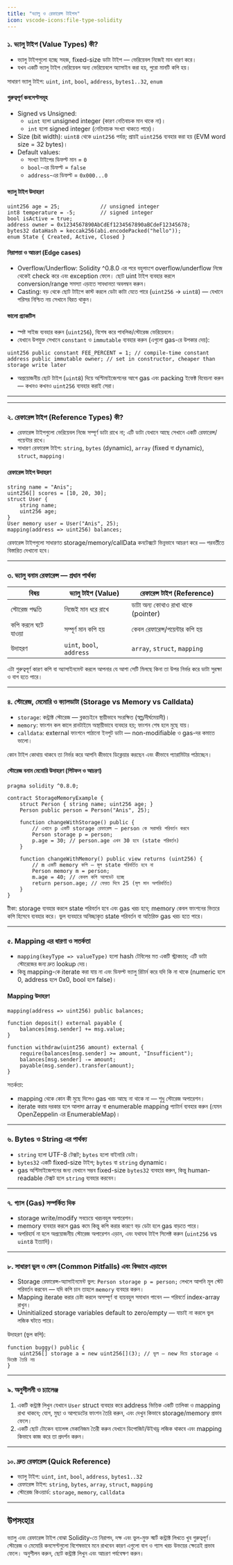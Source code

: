 ```yaml
---
title: "ভ্যালু ও রেফারেন্স টাইপস"
icon: vscode-icons:file-type-solidity
---
```



### ১. ভ্যালু টাইপ (Value Types) কী?

- ভ্যালু টাইপগুলো হচ্ছে সহজ, fixed-size ডাটা টাইপ — ভেরিয়েবল নিজেই মান ধারণ করে।
- যখন একটি ভ্যালু টাইপ ভেরিয়েবল অন্য ভেরিয়েবলে অ্যাসাইন করা হয়, পুরো মানটি কপি হয়।

সাধারণ ভ্যালু টাইপ: `uint`, `int`, `bool`, `address`, `bytes1..32`, `enum`

#### গুরুত্বপূর্ণ কনসেপ্টসমূহ

- Signed vs Unsigned:
    - `uint` হলো unsigned integer (কারণ নেতিবাচক মান থাকে না)।
    - `int` হলো signed integer (নেতিবাচক সংখ্যা থাকতে পারে)।
- Size (bit width): `uint8` থেকে `uint256` পর্যন্ত; প্রায়ই `uint256` ব্যবহার করা হয় (EVM word size = 32 bytes)।
- Default values:
    - সংখ্যা টাইপের ডিফল্ট মান = `0`
    - `bool`-এর ডিফল্ট = `false`
    - `address`-এর ডিফল্ট = `0x000...0`

#### ভ্যালু টাইপ উদাহরণ
```solidity
uint256 age = 25;             // unsigned integer
int8 temperature = -5;        // signed integer
bool isActive = true;
address owner = 0x1234567890AbCdEf1234567890aBCdeF12345678;
bytes32 dataHash = keccak256(abi.encodePacked("hello"));
enum State { Created, Active, Closed }
```

#### নিরাপত্তা ও আচরণ (Edge cases)

- Overflow/Underflow: Solidity ^0.8.0 এর পরে বহুলাংশে overflow/underflow নিজে থেকেই check করে এবং exception ফেলে। ছোট uint টাইপ ব্যবহার করলে conversion/range সমস্যা এড়াতে সাবধানতা অবলম্বন করুন।
- Casting: বড় থেকে ছোট টাইপে কাস্ট করলে ডেটা কাটা যেতে পারে (`uint256` -> `uint8`) — যেখানে পরিসর নিশ্চিত নয় সেখানে বিরত থাকুন।

#### ভালো প্র্যাকটিস

- স্পষ্ট সাইজ ব্যবহার করুন (`uint256`), বিশেষ করে পাবলিক/স্টোরেজ ভেরিয়েবলে।
- যেখানে উপযুক্ত সেখানে `constant` ও `immutable` ব্যবহার করুন (এগুলো gas-রে উপকার দেয়):
```solidity
uint256 public constant FEE_PERCENT = 1; // compile-time constant
address public immutable owner; // set in constructor, cheaper than storage write later
```
- অপ্রয়োজনীয় ছোট টাইপ (`uint8`) দিয়ে অপ্টিমাইজেশনের আগে gas এবং packing ইফেক্ট বিবেচনা করুন — কখনও কখনও `uint256` ব্যবহার করাই সেরা।

---

---

### ২. রেফারেন্স টাইপ (Reference Types) কী?

- রেফারেন্স টাইপগুলো ভেরিয়েবল নিজে সম্পূর্ণ ডাটা রাখে না; এটি ডাটা যেখানে আছে সেখানে একটি রেফারেন্স/পয়েন্টার রাখে।
- সাধারণ রেফারেন্স টাইপ: `string`, `bytes` (dynamic), `array` (fixed বা dynamic), `struct`, `mapping`।

#### রেফারেন্স টাইপ উদাহরণ
```solidity
string name = "Anis";
uint256[] scores = [10, 20, 30];
struct User {
    string name;
    uint256 age;
}
User memory user = User("Anis", 25);
mapping(address => uint256) balances;
```

রেফারেন্স টাইপগুলো সাধারণত storage/memory/callData কনটেক্সটে ভিন্নভাবে আচরণ করে — পরবর্তীতে বিস্তারিত দেখানো হবে।

---

### ৩. ভ্যালু বনাম রেফারেন্স — প্রধান পার্থক্য

| বিষয়                 | ভ্যালু টাইপ (Value)          | রেফারেন্স টাইপ (Reference)       |
|---------------------|-----------------------------|----------------------------------|
| স্টোরেজ পদ্ধতি        | নিজেই মান ধরে রাখে             | ডাটা অন্য কোথাও রাখা থাকে (pointer)|
| কপি করলে ঘটে যাওয়া   | সম্পূর্ণ মান কপি হয়            | কেবল রেফারেন্স/পয়েন্টার কপি হয়   |
| উদাহরণ               | `uint`, `bool`, `address`     | `array`, `struct`, `mapping`     |

এটা গুরুত্বপূর্ণ কারণ কপি বা অ্যাসাইনমেন্ট করলে আপনার যে আশা সেটি মিলছে কিনা তা উপর নির্ভর করে ডাটা সুরক্ষা ও বাগ হতে পারে।

---

### ৪. স্টোরেজ, মেমোরি ও ক্যালডাটা (Storage vs Memory vs Calldata)

- `storage`: কন্ট্রাক্ট স্টোরেজ — ব্লকচেইনে স্থায়ীভাবে সংরক্ষিত (স্বল্প/দীর্ঘমেয়াদী)।
- `memory`: ফাংশন কল কালে রানটাইমে অস্থায়ীভাবে ব্যবহার হয়; ফাংশন শেষ হলে মুছে যায়।
- `calldata`: external ফাংশনে পাঠানো ইনপুট ডাটা — non-modifiable ও gas-দর কমাতে ভালো।

কোন টাইপ কোথায় থাকবে তা নির্ভর করে আপনি কীভাবে ডিক্লেয়ার করছেন এবং কীভাবে প্যারামিটার পাঠাচ্ছেন।

#### স্টোরেজ বনাম মেমোরি উদাহরণ (পিটফল ও আচরণ)
```solidity
pragma solidity ^0.8.0;

contract StorageMemoryExample {
    struct Person { string name; uint256 age; }
    Person public person = Person("Anis", 25);

    function changeWithStorage() public {
        // এখানে p একটি storage রেফারেন্স — person কে সরাসরি পরিবর্তন করবে
        Person storage p = person;
        p.age = 30; // person.age এখন 30 হবে (state পরিবর্তন)
    }

    function changeWithMemory() public view returns (uint256) {
        // m একটি memory কপি — মূল state পরিবর্তিত হবে না
        Person memory m = person;
        m.age = 40; // কেবল কপি আপডেট হচ্ছে
        return person.age; // ফেরত দিবে 25 (মূল মান অপরিবর্তিত)
    }
}
```

টীকা: storage ব্যবহার করলে state পরিবর্তন হবে এবং gas খরচ হবে; memory কেবল ফাংশনের ভিতরে কপি হিসেবে ব্যবহার করে। ভুল ব্যবহারে অনিচ্ছাকৃত state পরিবর্তন বা অতিরিক্ত gas খরচ হতে পারে।

---

### ৫. Mapping এর ধারণা ও সতর্কতা

- `mapping(keyType => valueType)` হলো hash টেবিলের মত একটি স্ট্রাকচার; এটি ডাটা স্টোরেজের জন্য দ্রুত lookup দেয়।
- কিন্তু mapping-কে iterate করা যায় না এবং ডিফল্ট ভ্যালু রিটার্ন করে যদি কি না থাকে (numeric হলে 0, address হলে 0x0, bool হলে false)।

#### Mapping উদাহরণ
```solidity
mapping(address => uint256) public balances;

function deposit() external payable {
    balances[msg.sender] += msg.value;
}

function withdraw(uint256 amount) external {
    require(balances[msg.sender] >= amount, "Insufficient");
    balances[msg.sender] -= amount;
    payable(msg.sender).transfer(amount);
}
```

সতর্কতা:
- mapping থেকে কোন কী মুছে দিলেও gas খরচ আছে না থাকে না — শুধু স্টোরেজ অপারেশন।
- iterate করার দরকার হলে আলাদা array বা enumerable mapping প্যাটার্ন ব্যবহার করুন (যেমন OpenZeppelin এর EnumerableMap)।

---

### ৬. Bytes ও String এর পার্থক্য

- `string` হলো UTF-8 টেক্সট; `bytes` হলো বাইনারি ডেটা।
- `bytes32` একটি fixed-size টাইপ; `bytes` বা `string` dynamic।
- gas অপ্টিমাইজেশনের জন্য যেখানে সম্ভব fixed-size `bytes32` ব্যবহার করুন, কিন্তু human-readable টেক্সট হলে `string` ব্যবহার করবেন।

---

### ৭. গ্যাস (Gas) সম্পর্কিত দিক

- storage write/modify সবচেয়ে খরচবহুল অপারেশন।
- memory ব্যবহার করলে gas কমে কিন্তু কপি করার কারণে বড় ডেটা হলে gas বাড়তে পারে।
- অপরিহার্য না হলে অপ্রয়োজনীয় স্টোরেজ অপারেশন এড়ান, এবং যথাযথ টাইপ সিলেক্ট করুন (`uint256` vs `uint8` ইত্যাদি)।

---

### ৮. সাধারণ ভুল ও কেস (Common Pitfalls) এবং কিভাবে এড়াবেন

- Storage রেফারেন্স-অ্যাসাইনমেন্ট ভুল: `Person storage p = person;` লেখলে আপনি মূল স্টেট পরিবর্তন করবেন — যদি কপি চান তাহলে `memory` ব্যবহার করুন।
- Mapping iterate করার চেষ্টা করলে অসম্পূর্ণ বা ব্যয়বহুল সমাধান পাবেন — পরিবর্তে index-array রাখুন।
- Uninitialized storage variables default to zero/empty — যাচাই না করলে ভুল লজিক ঘটতে পারে।

উদাহরণ (ভুল কপি):
```solidity
function buggy() public {
    uint256[] storage a = new uint256[](3); // ভুল — new দিয়ে storage এ ডিরেক্ট তৈরি নয়
}
```

---

### ৯. অনুশীলনী ও চ্যালেঞ্জ

1. একটি কন্ট্রাক্ট লিখুন যেখানে `User` struct ব্যবহার করে address ভিত্তিক একটি তালিকা ও mapping রাখা থাকবে; যোগ, মুছা ও আপডেটের ফাংশন তৈরি করুন, এবং দেখুন কিভাবে storage/memory প্রভাব ফেলে।
2. একটি ছোট টোকেন ব্যালেন্স মেকানিজম তৈরী করুন যেখানে ডিপোজিট/উইথড্র লজিক থাকবে এবং mapping কিভাবে কাজ করে তা প্রদর্শন করুন।

---

### ১০. দ্রুত রেফারেন্স (Quick Reference)

- ভ্যালু টাইপ: `uint`, `int`, `bool`, `address`, `bytes1..32`
- রেফারেন্স টাইপ: `string`, `bytes`, `array`, `struct`, `mapping`
- স্টোরেজ কিওয়ার্ড: `storage`, `memory`, `calldata`

---

## উপসংহার

ভ্যালু এবং রেফারেন্স টাইপ বোঝা Solidity-তে নিরাপদ, দক্ষ এবং ভুল-মুক্ত স্মার্ট কন্ট্রাক্ট লিখতে খুব গুরুত্বপূর্ণ। স্টোরেজ ও মেমোরি কনসেপ্টগুলো বিশেষভাবে মনে রাখবেন কারণ এগুলো বাগ ও গ্যাস খরচ উভয়ের ক্ষেত্রেই প্রভাব ফেলে। অনুশীলন করুন, ছোট কন্ট্রাক্ট লিখুন এবং আচরণ পর্যবেক্ষণ করুন।